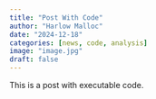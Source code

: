 ```yaml
---
title: "Post With Code"
author: "Harlow Malloc"
date: "2024-12-18"
categories: [news, code, analysis]
image: "image.jpg"
draft: false
---
```


This is a post with executable code.
